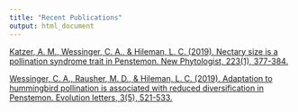 ```yaml
---
title: "Recent Publications"
output: html_document
---
```


[Katzer, A. M., Wessinger, C. A., & Hileman, L. C. (2019). Nectary size is a pollination syndrome trait in Penstemon. New Phytologist, 223(1), 377-384.](https://doi.org/10.1111/nph.15769)


[Wessinger, C. A., Rausher, M. D., & Hileman, L. C. (2019). Adaptation to hummingbird pollination is associated with reduced diversification in Penstemon. Evolution letters, 3(5), 521-533.](https://doi.org/10.1002/evl3.130)
